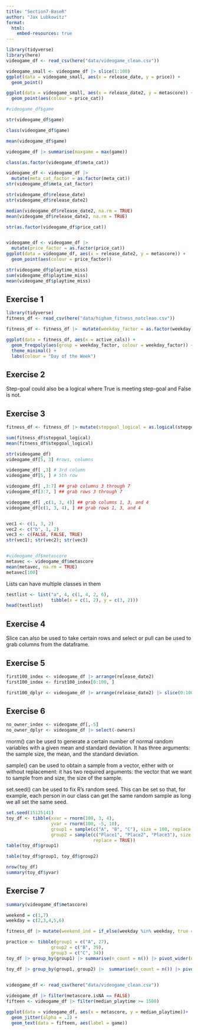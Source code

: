 ```yaml
---
title: "Section7-BaseR"
author: "Jax Lubkowitz"
format: 
  html:
    embed-resources: true
---
```


```r
library(tidyverse)
library(here)
videogame_df <- read_csv(here("data/videogame_clean.csv"))

videogame_small <- videogame_df |> slice(1:100)
ggplot(data = videogame_small, aes(x = release_date, y = price)) +
  geom_point() 

ggplot(data = videogame_small, aes(x = release_date2, y = metascore)) +
  geom_point(aes(colour = price_cat))

#videogame_df$game

str(videogame_df$game)

class(videogame_df$game)

mean(videogame_df$game)

videogame_df |> summarise(maxgame = max(game))

class(as.factor(videogame_df$meta_cat))

videogame_df <- videogame_df |>
  mutate(meta_cat_factor = as.factor(meta_cat))
str(videogame_df$meta_cat_factor)

str(videogame_df$release_date)
str(videogame_df$release_date2)

median(videogame_df$release_date2, na.rm = TRUE)
mean(videogame_df$release_date2, na.rm = TRUE)

str(as.factor(videogame_df$price_cat))


videogame_df <- videogame_df |>
  mutate(price_factor = as.factor(price_cat)) 
ggplot(data = videogame_df, aes(x = release_date2, y = metascore)) +
  geom_point(aes(colour = price_factor))

str(videogame_df$playtime_miss)
sum(videogame_df$playtime_miss)
mean(videogame_df$playtime_miss)
```

## Exercise 1
```r
library(tidyverse)
fitness_df <- read_csv(here("data/higham_fitness_notclean.csv"))

fitness_df <- fitness_df |>  mutate(weekday_factor = as.factor(weekday)) 

ggplot(data = fitness_df, aes(x = active_cals)) +
  geom_freqpoly(aes(group = weekday_factor, colour = weekday_factor)) +
  theme_minimal() +
  labs(colour = "Day of the Week")
```
## Exercise 2
Step-goal could also be a logical where True is meeting step-goal and False is not. 

## Exercise 3
```r
                                     
fitness_df <- fitness_df |> mutate(stepgoal_logical = as.logical(stepgoal))

sum(fitness_df$stepgoal_logical)
mean(fitness_df$stepgoal_logical)
```


```r
str(videogame_df)
videogame_df[5, 3] #rows, columns

videogame_df[ ,3] # 3rd column
videogame_df[5, ] # 5th row

videogame_df[ ,3:7] ## grab columns 3 through 7
videogame_df[3:7, ] ## grab rows 3 through 7

videogame_df[ ,c(1, 3, 4)] ## grab columns 1, 3, and 4
videogame_df[c(1, 3, 4), ] ## grab rows 1, 3, and 4


vec1 <- c(1, 3, 2)
vec2 <- c("b", 1, 2)
vec3 <- c(FALSE, FALSE, TRUE)
str(vec1); str(vec2); str(vec3)


#videogame_df$metascore
metavec <- videogame_df$metascore
mean(metavec, na.rm = TRUE)
metavec[100]
```
Lists can have multiple classes in them 
```r
testlist <- list("a", 4, c(1, 4, 2, 6),
                 tibble(x = c(1, 2), y = c(3, 2)))
head(testlist)
```

## Exercise 4
Slice can also be used to take certain rows and select or pull can be used to grab columns from the dataframe.

## Exercise 5
```r
first100_index <- videogame_df |> arrange(release_date2)
first100_index <- first100_index[0:100, ] 

first100_dplyr <- videogame_df |> arrange(release_date2) |> slice(0:100)
```

## Exercise 6
```r
no_owner_index <- videogame_df[,-5]
no_owner_dplyr <- videogame_df |> select(-owners)
```

rnorm() can be used to generate a certain number of normal random variables with a given mean and standard deviation. It has three arguments: the sample size, the mean, and the standard deviation.

sample() can be used to obtain a sample from a vector, either with or without replacement: it has two required arguments: the vector that we want to sample from and size, the size of the sample.

set.seed() can be used to fix R’s random seed. This can be set so that, for example, each person in our class can get the same random sample as long we all set the same seed.

```r
set.seed(15125141)
toy_df <- tibble(xvar = rnorm(100, 3, 4),
                 yvar = rnorm(100, -5, 10),
                 group1 = sample(c("A", "B", "C"), size = 100, replace = TRUE),
                 group2 = sample(c("Place1", "Place2", "Place3"), size = 100,
                                 replace = TRUE))
table(toy_df$group1)

table(toy_df$group1, toy_df$group2)

nrow(toy_df)
summary(toy_df$yvar)
```

## Exercise 7
```r
summary(videogame_df$metascore)
```


```r
weekend = c(1,7)
weekday = c(2,3,4,5,6)

fitness_df |> mutate(weekend_ind = if_else(weekday %in% weekday, true = "weekday", false = "weekend"))

practice <- tibble(group1 = c("A", 27),
                 group2 = c("B", 39), 
                 group3 = c("C", 34))
toy_df |> group_by(group1) |> summarise(n_count = n()) |> pivot_wider(names_from = group1, values_from = n_count)

toy_df |> group_by(group1, group2) |>  summarise(n_count = n()) |> pivot_wider(names_from = group2, values_from = n_count)
                 

videogame_df <- read_csv(here("data/videogame_clean.csv"))

videogame_df |> filter(metascore.isNA == FALSE)
fifteen <- videogame_df |> filter(median_playtime >= 1500)

ggplot(data = videogame_df, aes(x = metascore, y = median_playtime))+
  geom_jitter(alpha = .2) +
  geom_text(data = fifteen, aes(label = game))

```



